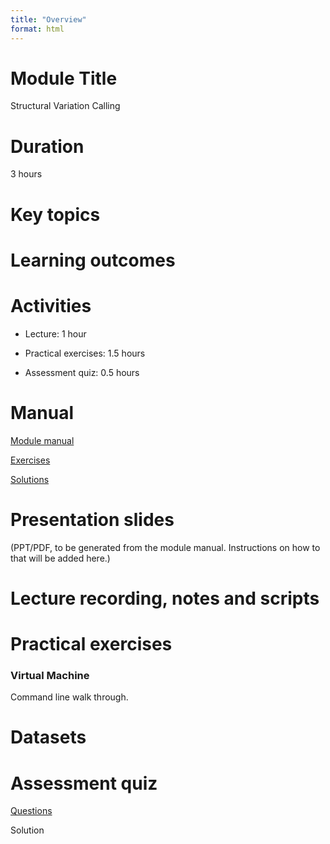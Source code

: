 ```yaml
---
title: "Overview"
format: html
---
```


# Module Title

Structural Variation Calling

# Duration

3 hours

# Key topics

# Learning outcomes

# Activities

-   Lecture: 1 hour

-   Practical exercises: 1.5 hours

-   Assessment quiz: 0.5 hours

# Manual

[Module manual](module4_manual.qmd)

[Exercises](module4_exercises.qmd)

[Solutions](module4_solutions.qmd)

# Presentation slides

(PPT/PDF, to be generated from the module manual. Instructions on how to that will be added here.)

# Lecture recording, notes and scripts

# Practical exercises

### Virtual Machine

Command line walk through.

# Datasets

# Assessment quiz

[Questions](module4_assessment.qmd)

Solution
